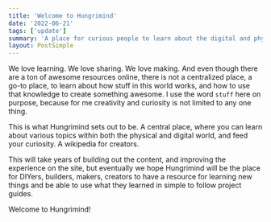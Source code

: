 ```yaml
---
title: 'Welcome to Hungrimind'
date: '2022-06-21'
tags: ['update']
summary: 'A place for curious people to learn about the digital and physical world'
layout: PostSimple
---
```


We love learning. We love sharing. We love making. And even though there are a ton of awesome resources online, there is not a centralized place, a go-to place, to learn about how stuff in this world works, and how to use that knowledge to create something awesome. I use the word `stuff` here on purpose, because for me creativity and curiosity is not limited to any one thing.

This is what Hungrimind sets out to be. A central place, where you can learn about various topics within both the physical and digital world, and feed your curiosity. A wikipedia for creators.

This will take years of building out the content, and improving the experience on the site, but eventually we hope Hungrimind will be the place for DIYers, builders, makers, creators to have a resource for learning new things and be able to use what they learned in simple to follow project guides.

Welcome to Hungrimind!
